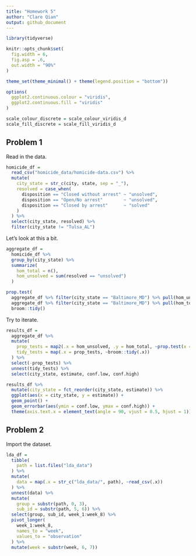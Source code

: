 ```yaml
---
title: "Homework 5"
author: "Clare Qian"
output: github_document
---
```


```r
library(tidyverse)

knitr::opts_chunk$set(
  fig.width = 6,
  fig.asp = .6,
  out.width = "90%"
)

theme_set(theme_minimal() + theme(legend.position = "bottom"))

options(
  ggplot2.continuous.colour = "viridis",
  ggplot2.continuous.fill = "viridis"
)

scale_colour_discrete = scale_colour_viridis_d
scale_fill_discrete = scale_fill_viridis_d
```

## Problem 1

Read in the data.

```r
homicide_df =
  read_csv("homicide_data/homicide-data.csv") %>%
  mutate(
    city_state = str_c(city, state, sep = "_"),
    resolved = case_when(
      disposition == "Closed without arrest" ~ "unsolved",
      disposition == "Open/No arrest"        ~ "unsolved",
      disposition == "Closed by arrest"      ~ "solved"
    )
  ) %>%
  select(city_state, resolved) %>%
  filter(city_state != "Tulsa_AL")
```

Let's look at this a bit.

```r
aggregate_df =
  homicide_df %>%
  group_by(city_state) %>%
  summarize(
    hom_total = n(),
    hom_unsolved = sum(resolved == "unsolved")
  )
```

```r
prop.test(
  aggregate_df %>% filter(city_state == "Baltimore_MD") %>% pull(hom_unsolved),
  aggregate_df %>% filter(city_state == "Baltimore_MD") %>% pull(hom_total)) %>%
  broom::tidy()
```

Try to iterate.

```r
results_df = 
  aggregate_df %>%
  mutate(
    prop_tests = map2(.x = hom_unsolved, .y = hom_total, ~prop.test(x = .x, n = .y)),
    tidy_tests = map(.x = prop_tests, ~broom::tidy(.x))
  ) %>%
  select(-prop_tests) %>%
  unnest(tidy_tests) %>%
  select(city_state, estimate, conf.low, conf.high)
```

```r
results_df %>%
  mutate(city_state = fct_reorder(city_state, estimate)) %>%
  ggplot(aes(x = city_state, y = estimate)) +
  geom_point() +
  geom_errorbar(aes(ymin = conf.low, ymax = conf.high)) +
  theme(axis.text.x = element_text(angle = 90, vjust = 0.5, hjust = 1))
```

## Problem 2

Import the dataset.

```r
lda_df = 
  tibble(
    path = list.files("lda_data")
  ) %>%
  mutate(
    data = map(.x = str_c("lda_data/", path), ~read_csv(.x))
  ) %>%
  unnest(data) %>%
  mutate(
    group = substr(path, 0, 3),
    sub_id = substr(path, 5, 6)) %>%
  select(group, sub_id, week_1:week_8) %>%
  pivot_longer(
    week_1:week_8,
    names_to = "week",
    values_to = "observation"
  ) %>%
  mutate(week = substr(week, 6, 7))
```